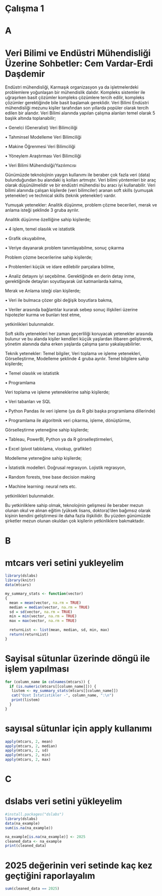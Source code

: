 # Çalışma 1

# A

# Veri Bilimi ve Endüstri Mühendisliği Üzerine Sohbetler: Cem Vardar-Erdi Daşdemir

Endüstri mühendisliği, Karmaşık organizasyon ya da işletmelerdeki problemlere yoğunlaşan bir mühendislik dalıdır. Kompleks sistemler ile uğraşırken basit çözümler kompleks çözümlere tercih edilir, kompleks çözümler gerektiğinde bile basit başlamak gereklidir. Veri Bilimi Endüstri mühendisliği mezunu kişiler tarafından son yıllarda popüler olarak tercih edilen bir alandır. Veri Bilimi alanında yapılan çalışma alanları temel olarak 5 başlık altında toplanabilir;

• Genelci (Generalist) Veri Bilimciliği

• Tahminsel Modelleme Veri Bilimciliği

• Makine Öğrenmesi Veri Bilimciliği

• Yöneylem Araştırması Veri Bilimciliği

• Veri Bilimi Mühendislği/Yazılımcısı

Günümüzde teknolojinin yaygın kullanımı ile beraber çok fazla veri (data) bulunduğundan bu alandaki iş kolları artmıştır. Veri bilimi yöntemleri bir araç olarak düşünülmelidir ve bir endüstri mühendisi bu aracı iyi kullanabilir. Veri bilimi alanında çalışan kişilerde (veri bilimciler) aranan soft skills (yumuşak yetenekler) ve technical skills (teknik yetenekler) vardır.

Yumuşak yetenekler: Analitik düşünme, problem çözme becerileri, merak ve anlama isteği şeklinde 3 gruba ayrılır.

Analitik düşünme özelliğine sahip kişilerde;

• 4 işlem, temel olasılık ve istatistik

• Grafik okuyabilme,

• Veriye dayanarak problem tanımlayabilme, sonuç çıkarma

Problem çözme becerilerine sahip kişilerde;

• Problemleri küçük ve idare edilebilir parçalara bölme,

• Analiz detayını iyi seçebilme. Gerektiğinde en derin detay inme, gerektiğinde detayları soyutlayarak üst katmanlarda kalma,

Merak ve Anlama isteği olan kişilerde;

• Veri ile bulmaca çözer gibi değişik boyutlara bakma,

• Veriler arasında bağlantılar kurarak sebep sonuç ilişkileri üzerine hipotezler kurma ve bunları test etme,

yetkinlikleri bulunmalıdır.

Soft skills yetenekleri her zaman geçerliliği koruyacak yetenekler arasında bulunur ve bu alanda kişiler kendileri küçük yaşlardan itibaren geliştirerek, yönetim alanında daha erken yaşlarda çalışma şansı yakalayabilirler.

Teknik yetenekler: Temel bilgiler, Veri toplama ve işleme yetenekleri, Görselleştirme, Modelleme şeklinde 4 gruba ayrılır. Temel bilgilere sahip kişilerde;

• Temel olasılık ve istatistik

• Programlama

Veri toplama ve işleme yeteneklerine sahip kişilerde;

• Veri tabanları ve SQL

• Python Pandas ile veri işleme (ya da R gibi başka programlama dillerinde)

• Programlama ile algoritmik veri çıkarma, işleme, dönüştürme,

Görselleştirme yeteneğine sahip kişilerde;

• Tableau, PowerBI, Python ya da R görselleştirmeleri,

• Excel (pivot tablolama, vlookup, grafikler)

Modelleme yeteneğine sahip kişilerde;

• İstatistik modelleri. Doğrusal regrasyon. Lojistik regrasyon,

• Random forests, tree base decision making

• Machine learning: neural nets etc.

yetkinlikleri bulunmalıdır.

Bu yetkinliklere sahip olmak, teknolojinin gelişmesi ile beraber mezun olunan okul ve alınan eğitim (yüksek lisans, doktora)’den bağımsız olarak kişinin kendini geliştirmesi ile daha fazla ilişkilidir. Bu yüzden günümüzde şirketler mezun olunan okuldan çok kişilerin yetkinliklere bakmaktadır.

# B

# mtcars veri setini yukleyelim

```r
library(dslabs)  
library(knitr)  
data(mtcars)  

my_summary_stats <- function(vector) 
{
  mean = mean(vector, na.rm = TRUE)
  median = median(vector, na.rm = TRUE)
  sd = sd(vector, na.rm = TRUE)
  min = min(vector, na.rm = TRUE)
  max = max(vector, na.rm = TRUE)
  
  returnList <- list(mean, median, sd, min, max)
  return(returnList)
}
```

# Sayisal sütunlar üzerinde döngü ile işlem yapılması

```r
for (column_name in colnames(mtcars)) {
  if (is.numeric(mtcars[[column_name]])) {
   listem <- my_summary_stats(mtcars[[column_name]])
   cat("Ozet İstatistikler -", column_name, ":\n")
   print(listem)
  }
}
```

# sayısal sütunlar için apply kullanımı

```r
apply(mtcars, 2, mean)
apply(mtcars, 2, median)
apply(mtcars, 2, sd)
apply(mtcars, 2, min)
apply(mtcars, 2, max)
```

# C

# dslabs veri setini yükleyelim

```r
#install.packages("dslabs")
library(dslabs)
data(na_example)
sum(is.na(na_example))

na_example[is.na(na_example)] <- 2025
cleaned_data <- na_example 
print(cleaned_data)
```

# 2025 değerinin veri setinde kaç kez geçtiğini raporlayalım

```r
sum(cleaned_data == 2025)

```

